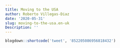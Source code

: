 ```yaml
---
title: Moving to the USA
author: Roberto Villegas-Diaz
date: '2020-05-31'
slug: moving-to-the-usa.en-uk
Description: ''
---
```


```r
blogdown::shortcode('tweet', '852205086956818432')
```